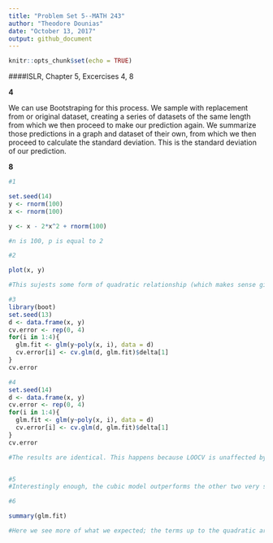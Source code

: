 ```yaml
---
title: "Problem Set 5--MATH 243"
author: "Theodore Dounias"
date: "October 13, 2017"
output: github_document
---
```


```r
knitr::opts_chunk$set(echo = TRUE)
```

####ISLR, Chapter 5, Excercises 4, 8
   
**4**
   
We can use Bootstraping for this process. We sample with replacement from or original dataset, creating a series of datasets of the same length from which we then proceed to make our prediction again. We summarize those predictions in a graph and dataset of their own, from which we then proceed to calculate the standard deviation. This is the standard deviation of our prediction.
    
    
**8**
   
```r
#1

set.seed(14)
y <- rnorm(100)
x <- rnorm(100)

y <- x - 2*x^2 + rnorm(100)

#n is 100, p is equal to 2

#2

plot(x, y)

#This sujests some form of quadratic relationship (which makes sense given how we generated the data)

#3
library(boot)
set.seed(13)
d <- data.frame(x, y)
cv.error <- rep(0, 4)
for(i in 1:4){
  glm.fit <- glm(y~poly(x, i), data = d)
  cv.error[i] <- cv.glm(d, glm.fit)$delta[1]
}
cv.error

#4
set.seed(14)
d <- data.frame(x, y)
cv.error <- rep(0, 4)
for(i in 1:4){
  glm.fit <- glm(y~poly(x, i), data = d)
  cv.error[i] <- cv.glm(d, glm.fit)$delta[1]
}
cv.error

#The results are identical. This happens because LOOCV is unaffected by this kind of sampling variability.


#5
#Interestingly enough, the cubic model outperforms the other two very slightly. This might be attributed to the random noise we #incorporated when generating our y's or most likely some coding error.

#6

summary(glm.fit)

#Here we see more of what we expected; the terms up to the quadratic are statisticaly significant at the .05 level, with the cubic coming close--which we would expect based on the previous results we had.
```

